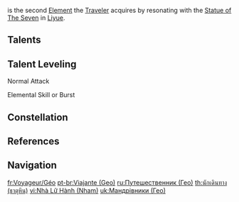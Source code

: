 {{Traveler Infobox
|element     = Geo
|order       = 2
|releaseDate = 2020-09-28
}}
{{Main|Traveler}}
{{Geo}} is the second [[Element]] the [[Traveler]] acquires by resonating with the [[Statue of The Seven]] in [[Liyue]].

==Talents==
{{Talent Table|Traveler (Geo)}}

==Talent Leveling==
;Normal Attack
{{Talent Upgrade|Mondstadt}}

;Elemental Skill or Burst
{{Talent Upgrade|Liyue}}

==Constellation==
{{Constellation Table|Traveler (Geo)}}

==References==
{{Reflist}}

==Navigation==
{{Traveler Navbox}}

[[fr:Voyageur/Géo]]
[[pt-br:Viajante (Geo)]]
[[ru:Путешественник (Гео)]]
[[th:นักเดินทาง (ธาตุหิน)]]
[[vi:Nhà Lữ Hành (Nham)]]
[[uk:Мандрівники (Гео)]]
